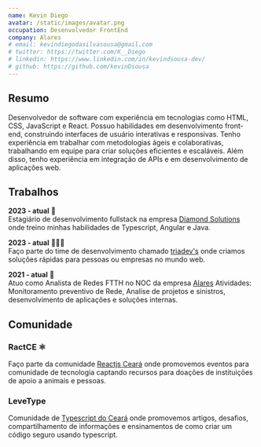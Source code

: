 ```yaml
---
name: Kevin Diego
avatar: /static/images/avatar.png
occupation: Desenvolvedor FrontEnd
company: Alares
# email: kevindiegodasilvasousa@gmail.com
# twitter: https://twitter.com/K__Diego
# linkedin: https://www.linkedin.com/in/kevindsousa-dev/
# github: https://github.com/kevinDsousa
---
```


## Resumo

Desenvolvedor de software com experiência em tecnologias como HTML, CSS, JavaScript e React. Possuo habilidades em desenvolvimento front-end, construindo interfaces de usuário interativas e responsivas. Tenho experiência em trabalhar com metodologias ágeis e colaborativas, trabalhando em equipe para criar soluções eficientes e escaláveis. Além disso, tenho experiência em integração de APIs e em desenvolvimento de aplicações web. 

## Trabalhos

**2023 - atual** 💎<br/>
Estagiário de desenvolvimento fullstack na empresa [Diamond Solutions](https://www.linkedin.com/company/diamonds-solutions/) onde treino minhas habilidades de Typescript, Angular e Java.

**2023 - atual** 🧑🏼‍💻<br/>
Faço parte do time de desenvolvimento chamado [triadev's](https://www.instagram.com/triadevs_/) onde criamos soluções rápidas para pessoas ou empresas no mundo web.

**2021 - atual** 📡 <br/>
Atuo como Analista de Redes FTTH no NOC da empresa [Alares](https://alaresinternet.com.br/)
Atividades: Monitoramento preventivo de Rede, Analíse de projetos e sinistros, desenvolvimento de aplicações e soluções internas.


## Comunidade

### RactCE ⚛
Faço parte da comunidade [Reactjs Ceará](https://reactjs-ceara.org/) onde promovemos eventos para comunidade de tecnologia captando recursos para doações de instituições de apoio a animais e pessoas.

### LeveType 
Comunidade de [Typescript do Ceará](https://www.linkedin.com/company/levetype-community/) onde promovemos artigos, desafios, compartilhamento de informações e ensinamentos de como criar um código seguro usando typescript. 
